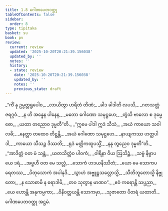 ```yaml
---
title: 1.8 ဂေါဏပေတဝတ္ထု
tableOfContents: false
sidebar:
  order: 8
type: tipitaka
basket: su
book: pv
review:
  current: review
  updated: '2025-10-20T20:21:39.156038'
  updated_by: ''
  notes: ''
  history:
  - state: review
    date: '2025-10-20T20:21:39.156038'
    updated_by: ''
    notes: ''
    previous_state: draft
---
```



<DynamicBreadcrumb />


<ReviewStatus review={frontmatter.review} showDetails={true} />

<HypothesisAnnotation frontmatter={frontmatter} />

<Division number="46" book="pv" e="ch" v="19" p="132">

<Paragraph number="54" type="verses" book="pv">
_“ကိံ နု ဥမ္မတ္တရူပေါဝ,_  
_လာယိတွာ ဟရိတံ တိဏံ;_  
_ခါဒ ခါဒါတိ လပသိ,_  
_ဂတသတ္တံ ဇရဂ္ဂဝံ._  

</Paragraph>

</Division>
<Division number="47" book="pv" e="ch" v="19" p="132">

<Paragraph number="55" type="verses" book="pv">
_န ဟိ အန္နေန ပါနေန,_  
_မတော ဂေါဏော သမုဋ္ဌဟေ;_  
_တွံသိ ဗာလော စ ဒုမ္မေဓော,_  
_ယထာ တညောဝ ဒုမ္မတီ”တိ._  

</Paragraph>

</Division>
<Division number="48" book="pv" e="ch" v="19" p="132">

<Paragraph number="56" type="verses" book="pv">
_“ဣမေ ပါဒါ ဣဒံ သီသံ,_  
_အယံ ကာယော သဝါလဓိ;_  
_နေတ္တာ တထေဝ တိဋ္ဌန္တိ,_  
_အယံ ဂေါဏော သမုဋ္ဌဟေ._  

</Paragraph>

</Division>
<Division number="49" book="pv" e="ch" v="19" p="132">

<Paragraph number="57" type="verses" book="pv">
_နာယျကဿ ဟတ္ထပါဒါ,_  
_ကာယော သီသဉ္စ ဒိဿတိ;_  
_ရုဒံ မတ္တိကထူပသ္မိံ,_  
_နနု တွညေဝ ဒုမ္မတီ”တိ._  

</Paragraph>

</Division>
<Division number="50" book="pv" e="ch" v="19" p="132">

<Paragraph number="58" type="verses" book="pv">
_“အာဒိတ္တံ ဝတ မံ သန္တံ,_  
_ဃတသိတ္တံဝ ပါဝကံ;_  
_ဝါရိနာ ဝိယ ဩသိဉ္စံ,_  
_သဗ္ဗံ နိဗ္ဗာပယေ ဒရံ._  

</Paragraph>

</Division>
<Division number="51" book="pv" e="ch" v="19" p="132">

<Paragraph number="59" type="verses" book="pv">
_အဗ္ဗဟီ ဝတ မေ သလ္လံ,_  
_သောကံ ဟဒယနိဿိတံ;_  
_ယော မေ သောကပရေတဿ,_  
_ပိတုသောကံ အပါနုဒိ._  

</Paragraph>

</Division>
<Division number="52" book="pv" e="ch" v="19" p="132">

<Paragraph number="60" type="verses" book="pv">
_သွာဟံ အဗ္ဗူဠှသလ္လောသ္မိ,_  
_သီတိဘူတောသ္မိ နိဗ္ဗုတော;_  
_န သောစာမိ န ရောဒါမိ,_  
_တဝ သုတွာန မာဏဝ”._  

</Paragraph>

</Division>
<Division number="53" book="pv" e="ch" v="19" p="133">

<Paragraph number="61" type="verses" book="pv">
_ဧဝံ ကရောန္တိ သပ္ပညာ,_  
_ယေ ဟောန္တိ အနုကမ္ပကာ;_  
_ဝိနိဝတ္တယန္တိ သောကမှာ,_  
_သုဇာတော ပိတရံ ယထာတိ._  


</Paragraph>
</Division>

<Paragraph number="62" type="center" book="pv">
ဂေါဏပေတဝတ္ထု အဋ္ဌမံ.
</Paragraph>